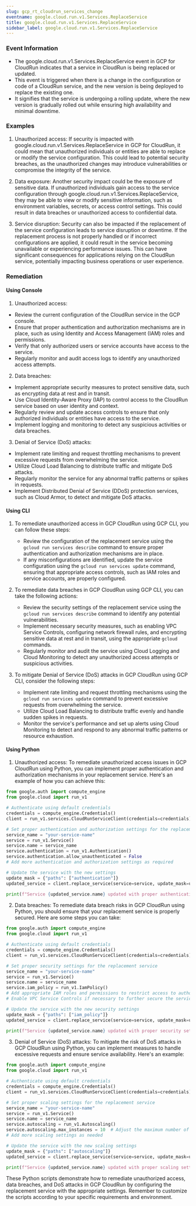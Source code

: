 ```yaml
--- 
slug: gcp_rt_cloudrun_services_change
eventname: google.cloud.run.v1.Services.ReplaceService
title: google.cloud.run.v1.Services.ReplaceService
sidebar_label: google.cloud.run.v1.Services.ReplaceService
---
```

                       
### Event Information

- The google.cloud.run.v1.Services.ReplaceService event in GCP for CloudRun indicates that a service in CloudRun is being replaced or updated.
- This event is triggered when there is a change in the configuration or code of a CloudRun service, and the new version is being deployed to replace the existing one.
- It signifies that the service is undergoing a rolling update, where the new version is gradually rolled out while ensuring high availability and minimal downtime.


### Examples

1. Unauthorized access: If security is impacted with google.cloud.run.v1.Services.ReplaceService in GCP for CloudRun, it could mean that unauthorized individuals or entities are able to replace or modify the service configuration. This could lead to potential security breaches, as the unauthorized changes may introduce vulnerabilities or compromise the integrity of the service.

2. Data exposure: Another security impact could be the exposure of sensitive data. If unauthorized individuals gain access to the service configuration through google.cloud.run.v1.Services.ReplaceService, they may be able to view or modify sensitive information, such as environment variables, secrets, or access control settings. This could result in data breaches or unauthorized access to confidential data.

3. Service disruption: Security can also be impacted if the replacement of the service configuration leads to service disruption or downtime. If the replacement process is not properly handled or if incorrect configurations are applied, it could result in the service becoming unavailable or experiencing performance issues. This can have significant consequences for applications relying on the CloudRun service, potentially impacting business operations or user experience.

### Remediation

#### Using Console

1. Unauthorized access:
- Review the current configuration of the CloudRun service in the GCP console.
- Ensure that proper authentication and authorization mechanisms are in place, such as using Identity and Access Management (IAM) roles and permissions.
- Verify that only authorized users or service accounts have access to the service.
- Regularly monitor and audit access logs to identify any unauthorized access attempts.

2. Data breaches:
- Implement appropriate security measures to protect sensitive data, such as encrypting data at rest and in transit.
- Use Cloud Identity-Aware Proxy (IAP) to control access to the CloudRun service based on user identity and context.
- Regularly review and update access controls to ensure that only authorized individuals or entities have access to the service.
- Implement logging and monitoring to detect any suspicious activities or data breaches.

3. Denial of Service (DoS) attacks:
- Implement rate limiting and request throttling mechanisms to prevent excessive requests from overwhelming the service.
- Utilize Cloud Load Balancing to distribute traffic and mitigate DoS attacks.
- Regularly monitor the service for any abnormal traffic patterns or spikes in requests.
- Implement Distributed Denial of Service (DDoS) protection services, such as Cloud Armor, to detect and mitigate DoS attacks.

#### Using CLI

1. To remediate unauthorized access in GCP CloudRun using GCP CLI, you can follow these steps:
   - Review the configuration of the replacement service using the `gcloud run services describe` command to ensure proper authentication and authorization mechanisms are in place.
   - If any misconfigurations are identified, update the service configuration using the `gcloud run services update` command, ensuring that appropriate access controls, such as IAM roles and service accounts, are properly configured.

2. To remediate data breaches in GCP CloudRun using GCP CLI, you can take the following actions:
   - Review the security settings of the replacement service using the `gcloud run services describe` command to identify any potential vulnerabilities.
   - Implement necessary security measures, such as enabling VPC Service Controls, configuring network firewall rules, and encrypting sensitive data at rest and in transit, using the appropriate `gcloud` commands.
   - Regularly monitor and audit the service using Cloud Logging and Cloud Monitoring to detect any unauthorized access attempts or suspicious activities.

3. To mitigate Denial of Service (DoS) attacks in GCP CloudRun using GCP CLI, consider the following steps:
   - Implement rate limiting and request throttling mechanisms using the `gcloud run services update` command to prevent excessive requests from overwhelming the service.
   - Utilize Cloud Load Balancing to distribute traffic evenly and handle sudden spikes in requests.
   - Monitor the service's performance and set up alerts using Cloud Monitoring to detect and respond to any abnormal traffic patterns or resource exhaustion.

#### Using Python

1. Unauthorized access: To remediate unauthorized access issues in GCP CloudRun using Python, you can implement proper authentication and authorization mechanisms in your replacement service. Here's an example of how you can achieve this:

```python
from google.auth import compute_engine
from google.cloud import run_v1

# Authenticate using default credentials
credentials = compute_engine.Credentials()
client = run_v1.services.CloudRunServiceClient(credentials=credentials)

# Set proper authentication and authorization settings for the replacement service
service_name = "your-service-name"
service = run_v1.Service()
service.name = service_name
service.authentication = run_v1.Authentication()
service.authentication.allow_unauthenticated = False
# Add more authentication and authorization settings as required

# Update the service with the new settings
update_mask = {"paths": ["authentication"]}
updated_service = client.replace_service(service=service, update_mask=update_mask)

print(f"Service {updated_service.name} updated with proper authentication and authorization settings.")
```

2. Data breaches: To remediate data breach risks in GCP CloudRun using Python, you should ensure that your replacement service is properly secured. Here are some steps you can take:

```python
from google.auth import compute_engine
from google.cloud import run_v1

# Authenticate using default credentials
credentials = compute_engine.Credentials()
client = run_v1.services.CloudRunServiceClient(credentials=credentials)

# Set proper security settings for the replacement service
service_name = "your-service-name"
service = run_v1.Service()
service.name = service_name
service.iam_policy = run_v1.IamPolicy()
# Add appropriate IAM roles and permissions to restrict access to authorized individuals
# Enable VPC Service Controls if necessary to further secure the service

# Update the service with the new security settings
update_mask = {"paths": ["iam_policy"]}
updated_service = client.replace_service(service=service, update_mask=update_mask)

print(f"Service {updated_service.name} updated with proper security settings.")
```

3. Denial of Service (DoS) attacks: To mitigate the risk of DoS attacks in GCP CloudRun using Python, you can implement measures to handle excessive requests and ensure service availability. Here's an example:

```python
from google.auth import compute_engine
from google.cloud import run_v1

# Authenticate using default credentials
credentials = compute_engine.Credentials()
client = run_v1.services.CloudRunServiceClient(credentials=credentials)

# Set proper scaling settings for the replacement service
service_name = "your-service-name"
service = run_v1.Service()
service.name = service_name
service.autoscaling = run_v1.Autoscaling()
service.autoscaling.max_instances = 10  # Adjust the maximum number of instances based on your requirements
# Add more scaling settings as needed

# Update the service with the new scaling settings
update_mask = {"paths": ["autoscaling"]}
updated_service = client.replace_service(service=service, update_mask=update_mask)

print(f"Service {updated_service.name} updated with proper scaling settings to mitigate DoS attacks.")
```

These Python scripts demonstrate how to remediate unauthorized access, data breaches, and DoS attacks in GCP CloudRun by configuring the replacement service with the appropriate settings. Remember to customize the scripts according to your specific requirements and environment.


 